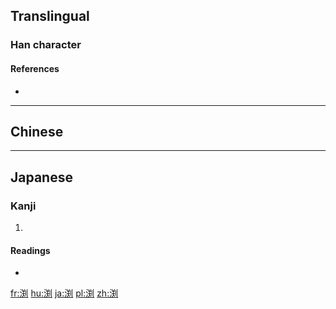 {{also|淵}}

==Translingual==

===Han character===
{{Han char|rn=85|rad=水|as=08|sn=11|four=|canj=ETKN|ids=⿲氵关刂}}

====References====
* {{Han ref|kx=0633.371|hdz=31660.041|uh=6E15|ud=28181}}

----

==Chinese==
{{zh-see|淵|v}}

----

==Japanese==

===Kanji===
{{ja-kanji|grade=|rs=水08}}

# {{alternative form of|淵|lang=ja}}

====Readings====
* {{ja-readings|on=[[えん]] (en)|kun=[[ふち]] (fuchi)}}

[[fr:渕]]
[[hu:渕]]
[[ja:渕]]
[[pl:渕]]
[[zh:渕]]